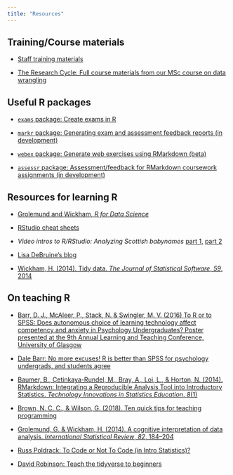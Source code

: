 ```yaml
---
title: "Resources"
---
```


## Training/Course materials

- [Staff training materials](https://gupsych.github.io/trdair_workshop/staff_training)

- [The Research Cycle: Full course materials from our MSc course on data wrangling](https://gupsych.github.io/research_cycle)

## Useful R packages

- [`exams` package: Create exams in R](http://www.r-exams.org)

- [`markr` package: Generating exam and assessment feedback reports (in development)](https://gupsych.github.io/trdair_workshop/feedback.html)

- [`webex` package: Generate web exercises using RMarkdown (beta)](https://github.com/dalejbarr/webex)

- [`assessr` package: Assessment/feedback for RMarkdown coursework assignments (in development)](https://github.com/dalejbarr/assessr)

## Resources for learning R

- [Grolemund and Wickham, *R for Data Science*](http://r4ds.had.co.nz)

- [RStudio cheat sheets](https://www.rstudio.com/resources/cheatsheets/)

- *Video intros to R/RStudio: Analyzing Scottish babynames* [part 1](https://youtu.be/lAaVPMcMs1w), [part 2](https://youtu.be/lzdTHCcClqo)

- [Lisa DeBruine's blog](https://debruine.github.io)

- [Wickham, H. (2014). Tidy data. *The Journal of Statistical Software*, *59*, 2014](http://vita.had.co.nz/papers/tidy-data.html)

## On teaching R

- [Barr, D. J., McAleer, P., Stack, N. & Swingler, M. V. (2016) To R or to SPSS: Does autonomous choice of learning technology affect competency and anxiety in Psychology Undergraduates? Poster presented at the 9th Annual Learning and Teaching Conference, University of Glasgow](LTC_workshop.pdf)

- [Dale Barr: No more excuses! R is better than SPSS for psychology undergrads, and students agree](https://datahowler.wordpress.com/2016/09/10/no-more-excuses-r-is-better-than-spss-for-psychology-undergrads-and-students-agree/)

- [Baumer, B., Çetinkaya-Rundel, M., Bray, A., Loi, L., & Horton, N. (2014). RMarkdown: Integrating a Reproducible Analysis Tool into Introductory Statistics. *Technology Innovations in Statistics Education*, *8*(1)](http://escholarship.org/uc/item/90b2f5xh)

- [Brown, N. C. C., & Wilson, G. (2018). Ten quick tips for teaching programming](https://doi.org/10.1371/journal.pcbi.1006023)

- [Grolemund, G. & Wickham, H. (2014). A cognitive interpretation of data analysis. *International Statistical Review*, *82*, 184--204](http://onlinelibrary.wiley.com/doi/10.1111/insr.12028/abstract)

- [Russ Poldrack: To Code or Not To Code (in Intro Statistics)?](http://www.russpoldrack.org/2018/03/to-code-or-not-to-code-in-intro.html)

- [David Robinson: Teach the tidyverse to beginners](http://varianceexplained.org/r/teach-tidyverse/)
